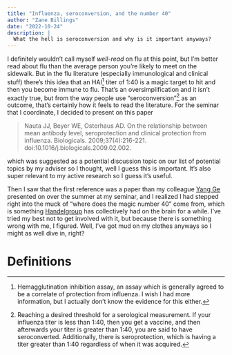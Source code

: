 ```yaml
---
title: "Influenza, seroconversion, and the number 40"
author: "Zane Billings"
date: "2022-10-24"
description: |
  What the hell is seroconversion and why is it important anyways?
---
```


I definitely wouldn't call myself *well-read* on flu at this point, but I'm better read about flu than the average person you're likely to meet on the sidewalk. But in the flu literature (especially immunological and clinical stuff) there's this idea that an HAI^[Hemagglutination inhibition assay, an assay which is generally agreed to be a correlate of protection from influenza. I wish I had more information, but I actually don't know the evidence for this either.] titer of 1:40 is a magic target to hit and then you become immune to flu. That's an oversimplification and it isn't exactly true, but from the way people use "seroconversion"^[Reaching a desired threshold for a serological measurement. If your influenza titer is less than 1:40, then you get a vaccine, and then afterwards your titer is greater than 1:40, you are said to have seroconverted. Additionally, there is seroprotection, which is having a titer greater than 1:40 regardless of when it was acquired.] as an outcome, that's certainly how it feels to read the literature. For the seminar that I coordinate, I decided to present on this paper

> Nauta JJ, Beyer WE, Osterhaus AD. On the relationship between mean antibody level, seroprotection and clinical protection from influenza. Biologicals. 2009;37(4):216-221. doi:10.1016/j.biologicals.2009.02.002.

which was suggested as a potential discussion topic on our list of potential topics by my adviser so I thought, well I guess this is important. It's also super relevant to my active research so I guess it's useful.

Then I saw that the first reference was a paper than my colleague [Yang Ge](https://yangepi.github.io/) presented on over the summer at my seminar, and I realized I had stepped right into the muck of "where does the magic number 40" come from, which is something [Handelgroup](https://handelgroup.uga.edu/) has collectively had on the brain for a while. I've tried my best not to get involved with it, but because there is something wrong with me, I figured. Well, I've got mud on my clothes anyways so I might as well dive in, right?

# Definitions


